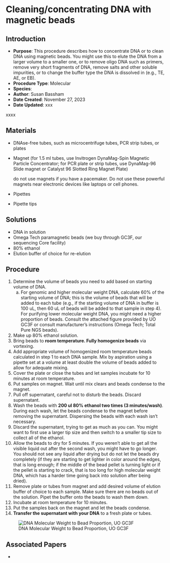 # Cleaning/concentrating DNA with magnetic beads {#sec-molecular-bead_extraction_dup}

## Introduction

-   **Purpose**: This procedure describes how to concentrate DNA or to clean DNA using magnetic beads. You might use this to elute the DNA from a larger volume to a smaller one, or to remove oligo DNA such as primers, remove very short fragments of DNA, remove salts and other soluble impurities, or to change the buffer type the DNA is dissolved in (e.g., TE, AE, or EB).
-   **Procedure Type**: Molecular
-   **Species**:
-   **Author**: Susan Bassham
-   **Date Created**: November 27, 2023
-   **Date Updated**: xxx

::: {.callout-warning title="NOTES"}
xxxx
:::

## Materials

-   DNAse-free tubes, such as microcentrifuge tubes, PCR strip tubes, or plates

-   Magnet (for 1.5 ml tubes, use Invitrogen DynaMag-Spin Magnetic Particle Concentrator; for PCR plate or strip tubes, use DynaMag-96 Slide magnet or Catalyst 96 Slotted Ring Magnet Plate)

    ::: {.callout-important title="This is important"}
    do not use magnets if you have a pacemaker. Do not use these powerful magnets near electronic devices like laptops or cell phones.
    :::

-   Pipettes

-   Pipette tips

## Solutions

-   DNA in solution
-   Omega Tech paramagnetic beads (we buy through GC3F, our sequencing Core facility)
-   80% ethanol
-   Elution buffer of choice for re-elution

## Procedure

1.  Determine the volume of beads you need to add based on starting volume of DNA.
    a.  For genomic and higher molecular weight DNA, calculate 60% of the starting volume of DNA; this is the volume of beads that will be added to each tube (e.g., if the starting volume of DNA in buffer is 100 uL, then 60 uL of beads will be added to that sample in step 4). For purifying lower molecular weight DNA, you might need a higher proportion of beads. Consult the attached figure provided by UO GC3F or consult manufacturer's instructions (Omega Tech; Total Pure NGS beads).
2.  Make up 80% ethanol solution.
3.  Bring beads to **room temperature. Fully homogenize beads** via vortexing.
4.  Add appropriate volume of homogenized room temperature beads calculated in step 1 to each DNA sample. Mix by aspiration using a pipette set at a volume at least double the volume of beads added to allow for adequate mixing.
5.  Cover the plate or close the tubes and let samples incubate for 10 minutes at room temperature.
6.  Put samples on magnet. Wait until mix clears and beads condense to the magnet.
7.  Pull off supernatant, careful not to disturb the beads. Discard supernatant.
8.  Wash the beads with **200 ul 80% ethanol two times (3 minutes/wash)**. During each wash, let the beads condense to the magnet before removing the supernatant. Dispersing the beads with each wash isn't necessary.
9.  Discard the supernatant, trying to get as much as you can. You might want to first use a larger tip size and then switch to a smaller tip size to collect all of the ethanol.
10. Allow the beads to dry for 5 minutes. If you weren't able to get all the visible liquid out after the second wash, you might have to go longer. You should not see any liquid after drying but do not let the beads dry completely (if they are starting to get lighter in color around the edges, that is long enough; if the middle of the bead pellet is turning light or if the pellet is starting to crack, that is too long for high molecular weight DNA, which has a harder time going back into solution after being dried).
11. Remove plate or tubes from magnet and add desired volume of elution buffer of choice to each sample. Make sure there are no beads out of the solution. Pipet the buffer onto the beads to wash them down.
12. Incubate at room temperature for 10 minutes.
13. Put the samples back on the magnet and let the beads condense.
14. **Transfer the supernatant with your DNA** to a fresh plate or tubes.

![DNA Molecular Weight to Bead Proportion, UO GC3F](images/GC3F%20Bead%20Image%20for%20Molecular_Cleaning_Concentrating_DNA_with_Magnetic_Beads_SOP-02.png)

## Associated Papers

-   
